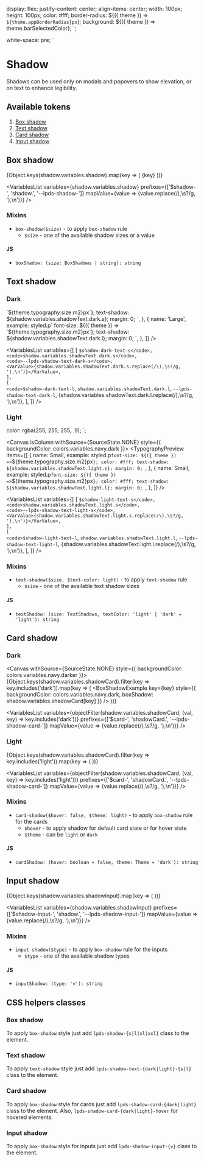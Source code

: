 



  display: flex;
  justify-content: center;
  align-items: center;
  width: 100px;
  height: 100px;
  color: #fff;
  border-radius: ${({ theme }) => `${theme.appBorderRadius}px`};
  background: ${({ theme }) => theme.barSelectedColor};
`;

  white-space: pre;
`

<Meta title="Tokens/Shadow" />

# Shadow

Shadows can be used only on modals and popovers to show elevation, or on text to enhance legibility.

## Available tokens

1. [Box shadow](#box-shadow)
1. [Text shadow](#text-shadow)
1. [Card shadow](#card-shadow)
1. [Input shadow](#input-shadow)

## Box shadow

<Canvas withSource={SourceState.NONE}>
  {Object.keys(shadow.variables.shadow).map(key => (
    <BoxShadowExample key={key} style={{ boxShadow: shadow.variables.shadow[key] }}>{key}</BoxShadowExample>
  ))}
</Canvas>

<VariablesList
  variables={shadow.variables.shadow}
  prefixes={['$shadow-', 'shadow.', '--lpds-shadow-']}
  mapValue={value => <VarValue>{value.replace(/\),\s?/g, '),\n')}</VarValue>}
/>

### Mixins

- `box-shadow($size)` - to apply `box-shadow` rule
  - `$size` - one of the available shadow sizes or a value

#### JS

- `boxShadow: (size: BoxShadows | string): string`

## Text shadow

### Dark

<Canvas isColumn withSource={SourceState.NONE}>
  <TypographyPreview
    items={[
      {
        name: 'Small',
        example: styled.p`
          font-size: ${({ theme }) => `${theme.typography.size.m2}px`};
          text-shadow: ${shadow.variables.shadowText.dark.s};
          margin: 0;
        `,
      },
      {
        name: 'Large',
        example: styled.p`
          font-size: ${({ theme }) => `${theme.typography.size.m2}px`};
          text-shadow: ${shadow.variables.shadowText.dark.l};
          margin: 0;
        `,
      },
    ]}
  />
</Canvas>

<VariablesList
  variables={[
    [
      <code>$shadow-dark-text-s</code>,
      <code>shadow.variables.shadowText.dark.s</code>,
      <code>--lpds-shadow-text-dark-s</code>,
      <VarValue>{shadow.variables.shadowText.dark.s.replace(/\),\s?/g, '),\n')}</VarValue>,
    ],
    [
      <code>$shadow-dark-text-l</code>,
      <code>shadow.variables.shadowText.dark.l</code>,
      <code>--lpds-shadow-text-dark-l</code>,
      <VarValue>{shadow.variables.shadowText.dark.l.replace(/\),\s?/g, '),\n')}</VarValue>,
    ],
  ]}
/>

### Light

  color: rgba(255, 255, 255, .9);
`;

<Canvas isColumn withSource={SourceState.NONE} style={{ backgroundColor: colors.variables.navy.dark }}>
  <TypographyPreview
    items={[
      {
        name: <Name>Small</Name>,
        example: styled.p`
          font-size: ${({ theme }) => `${theme.typography.size.m2}px`};
          color: #fff;
          text-shadow: ${shadow.variables.shadowText.light.s};
          margin: 0;
        `,
      },
      {
        name: <Name>Small</Name>,
        example: styled.p`
          font-size: ${({ theme }) => `${theme.typography.size.m2}px`};
          color: #fff;
          text-shadow: ${shadow.variables.shadowText.light.l};
          margin: 0;
        `,
      },
    ]}
  />
</Canvas>

<VariablesList
  variables={[
    [
      <code>$shadow-light-text-s</code>,
      <code>shadow.variables.shadowText.light.s</code>,
      <code>--lpds-shadow-text-light-s</code>,
      <VarValue>{shadow.variables.shadowText.light.s.replace(/\),\s?/g, '),\n')}</VarValue>,
    ],
    [
      <code>$shadow-light-text-l</code>,
      <code>shadow.variables.shadowText.light.l</code>,
      <code>--lpds-shadow-text-light-l</code>,
      <VarValue>{shadow.variables.shadowText.light.l.replace(/\),\s?/g, '),\n')}</VarValue>,
    ],
  ]}
/>

### Mixins

- `text-shadow($size, $text-color: light)` - to apply `text-shadow` rule
  - `$size` - one of the available text shadow sizes

#### JS

- `textShadow: (size: TextShadows, textColor: 'light' | 'dark' = 'light'): string`

## Card shadow

### Dark

<Canvas withSource={SourceState.NONE} style={{ backgroundColor: colors.variables.navy.darker }}>
  {Object.keys(shadow.variables.shadowCard).filter(key => key.includes('dark')).map(key => (
    <BoxShadowExample
      key={key}
      style={{ backgroundColor: colors.variables.navy.dark, boxShadow: shadow.variables.shadowCard[key] }}
    />
  ))}
</Canvas>

<VariablesList
  variables={objectFilter(shadow.variables.shadowCard, (val, key) => key.includes('dark'))}
  prefixes={['$card-', 'shadowCard.', '--lpds-shadow-card-']}
  mapValue={value => <VarValue>{value.replace(/\),\s?/g, '),\n')}</VarValue>}
/>

### Light

<Canvas withSource={SourceState.NONE}>
  {Object.keys(shadow.variables.shadowCard).filter(key => key.includes('light')).map(key => (
    <BoxShadowExample key={key} style={{ backgroundColor: '#fff', boxShadow: shadow.variables.shadowCard[key] }} />
  ))}
</Canvas>

<VariablesList
  variables={objectFilter(shadow.variables.shadowCard, (val, key) => key.includes('light'))}
  prefixes={['$card-', 'shadowCard.', '--lpds-shadow-card-']}
  mapValue={value => <VarValue>{value.replace(/\),\s?/g, '),\n')}</VarValue>}
/>

### Mixins

- `card-shadow($hover: false, $theme: light)` - to apply `box-shadow` rule for the cards
  - `$hover` - to apply shadow for default card state or for hover state
  - `$theme` - can be `light` or `dark`

#### JS

- `cardShadow: (hover: boolean = false, theme: Theme = 'dark'): string`

## Input shadow

<Canvas isColumn withSource={SourceState.NONE}>
  {Object.keys(shadow.variables.shadowInput).map(key => (
    <BoxShadowExample
      key={key}
      style={{ width: '200px', height: '40px', backgroundColor: '#fff', boxShadow: shadow.variables.shadowInput[key] }}
    />
  ))}
</Canvas>

<VariablesList
  variables={shadow.variables.shadowInput}
  prefixes={['$shadow-input-', 'shadow.', '--lpds-shadow-input-']}
  mapValue={value => <VarValue>{value.replace(/\),\s?/g, '),\n')}</VarValue>}
/>

### Mixins

- `input-shadow($type)` - to apply `box-shadow` rule for the inputs
  - `$type` - one of the available shadow types

#### JS

- `inputShadow: (type: 'v'): string`

## CSS helpers classes

### Box shadow

To apply `box-shadow` style just add `lpds-shadow-{s|l|xl|xxl}` class to the element.

### Text shadow

To apply `text-shadow` style just add `lpds-shadow-text-{dark|light}-{s|l}` class to the element.

### Card shadow

To apply `box-shadow` style for cards just add `lpds-shadow-card-{dark|light}` class to the element.
Also, `lpds-shadow-card-{dark|light}-hover` for hovered elements.

### Input shadow

To apply `box-shadow` style for inputs just add `lpds-shadow-input-{v}` class to the element.
